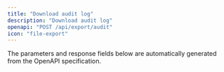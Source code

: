 ```yaml
---
title: "Download audit log"
description: "Download audit log"
openapi: "POST /api/export/audit"
icon: "file-export"
---
```


<Note>
The parameters and response fields below are automatically generated from the OpenAPI specification.
</Note>
